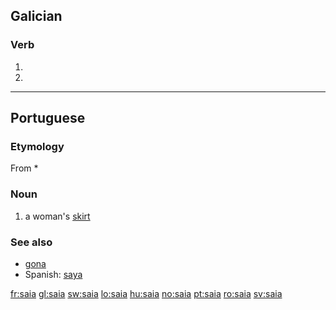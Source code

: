 {{also|saía}}
==Galician==
===Verb===
{{gl-verb-form}}

# {{conjugation of|[[saír#Galician|saír]]||1|s|pres|sub}}
# {{conjugation of|[[saír#Galician|saír]]||3|s|pres|sub}}

----

==Portuguese==

===Etymology===
From {{VL.|pt}} *{{term||sagia}}

===Noun===
{{infl|pt|noun|g=f}}

# a woman's [[skirt]]

===See also===
* [[gona]]
* Spanish: [[saya]]

[[fr:saia]]
[[gl:saia]]
[[sw:saia]]
[[lo:saia]]
[[hu:saia]]
[[no:saia]]
[[pt:saia]]
[[ro:saia]]
[[sv:saia]]